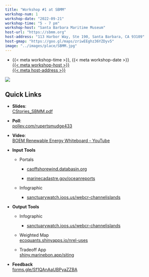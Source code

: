 ```yaml
---
title: "Workshop #1 at SBMM"
workshop-num: 1
workshop-date: "2022-09-21"
workshop-time: "5 - 7 pm"
workshop-host: "Santa Barbara Maritime Museum"
host-url: "https://sbmm.org"
host-address: "113 Harbor Way, Ste 190, Santa Barbara, CA 93109"
host-gmap: "https://goo.gl/maps/zriwEEghz36YZDyv5"
image: "../images/place/SBMM.jpg"
---
```


- {{< meta workshop-time >}}, {{< meta workshop-date >}}\
  [{{< meta workshop-host >}}]({{< meta host-url >}})\
  [{{< meta host-address >}}]({{< meta host-gmap >}})

![](`r rmarkdown::metadata$image[1]`)

## Quick Links

-   **Slides**:\
    [CStories_SBMM.pdf](../files/CStories_SBMM.pdf)

-   **Poll**:\
    [pollev.com/rupertsmudge433](https://pollev.com/rupertsmudge433)

-   **Video**:\
    [BOEM Renewable Energy Whiteboard - YouTube](https://www.youtube.com/watch?v=GEAiyd4Yi5M&t=195s)

-   **Input Tools**

    -   Portals

        -   [caoffshorewind.databasin.org](https://caoffshorewind.databasin.org)

        -   [marinecadastre.gov/oceanreports](https://marinecadastre.gov/oceanreports)

    -   Infographic

        -   [sanctuarywatch.ioos.us/webcr-channelislands](https://sanctuarywatch.ioos.us/webcr-channelislands/)

-   **Output Tools**

    -   Infographic

        -   [sanctuarywatch.ioos.us/webcr-channelislands](https://sanctuarywatch.ioos.us/webcr-channelislands/)

    -   Weighted Map\
        [ecoquants.shinyapps.io/nrel-uses](https://ecoquants.shinyapps.io/nrel-uses)

    -   Tradeoff App\
        [shiny.marinebon.app/siting](https://shiny.marinebon.app/siting)

-   **Feedback**\
    [forms.gle/Sf1QAnAaUBPyaZZBA](https://forms.gle/Sf1QAnAaUBPyaZZBA)

